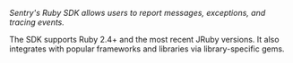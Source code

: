 <Note>

_Sentry's Ruby SDK allows users to report messages, exceptions, and tracing events._

The SDK supports Ruby 2.4+ and the most recent JRuby versions. It also integrates with popular frameworks and libraries via library-specific gems.

</Note>
